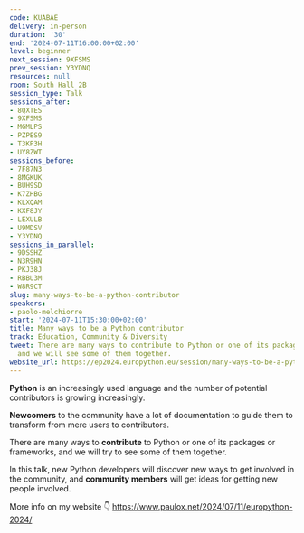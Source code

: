 ```yaml
---
code: KUABAE
delivery: in-person
duration: '30'
end: '2024-07-11T16:00:00+02:00'
level: beginner
next_session: 9XFSMS
prev_session: Y3YDNQ
resources: null
room: South Hall 2B
session_type: Talk
sessions_after:
- 8QXTES
- 9XFSMS
- MGMLPS
- PZPES9
- T3KP3H
- UY8ZWT
sessions_before:
- 7F87N3
- 8MGKUK
- BUH9SD
- K7ZHBG
- KLXQAM
- KXF8JY
- LEXULB
- U9MDSV
- Y3YDNQ
sessions_in_parallel:
- 9DSSHZ
- N3R9HN
- PKJ38J
- RBBU3M
- W8R9CT
slug: many-ways-to-be-a-python-contributor
speakers:
- paolo-melchiorre
start: '2024-07-11T15:30:00+02:00'
title: Many ways to be a Python contributor
track: Education, Community & Diversity
tweet: There are many ways to contribute to Python or one of its packages or frameworks,
  and we will see some of them together.
website_url: https://ep2024.europython.eu/session/many-ways-to-be-a-python-contributor
---
```


**Python** is an increasingly used language and the number of potential contributors is growing increasingly.

**Newcomers** to the community have a lot of documentation to guide them to transform from mere users to contributors.

There are many ways to **contribute** to Python or one of its packages or frameworks, and we will try to see some of them together.

In this talk, new Python developers will discover new ways to get involved in the community, and **community members** will get ideas for getting new people involved.

More info on my website 👇
https://www.paulox.net/2024/07/11/europython-2024/
